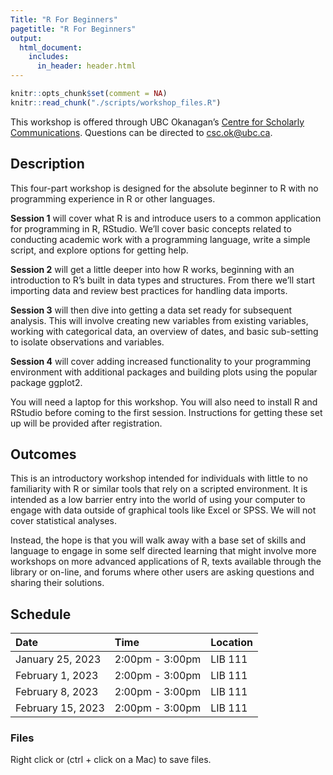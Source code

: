 ```yaml
---
Title: "R For Beginners"
pagetitle: "R For Beginners"
output:
  html_document:
    includes:
      in_header: header.html
---
```

```r
knitr::opts_chunk$set(comment = NA)
knitr::read_chunk("./scripts/workshop_files.R")
```

This workshop is offered through UBC Okanagan's [Centre for Scholarly Communications](https://csc.ok.ubc.ca). Questions can be directed to [csc.ok@ubc.ca](mailto:csc.ok@ubc.ca).

## Description

This four-part workshop is designed for the absolute beginner to R with no programming experience in R or other languages.

**Session 1** will cover what R is and introduce users to a common application for programming in R, RStudio. We'll cover basic concepts related to conducting academic work with a programming language, write a simple script, and explore options for getting help.

**Session 2** will get a little deeper into how R works, beginning with an introduction to R's built in data types and structures. From there we'll start importing data and review best practices for handling data imports.

**Session 3** will then dive into getting a data set ready for subsequent analysis. This will involve creating new variables from existing variables, working with categorical data, an overview of dates, and basic sub-setting to isolate observations and variables.

**Session 4** will cover adding increased functionality to your programming environment with additional packages and building plots using the popular package ggplot2.

You will need a laptop for this workshop. You will also need to install R and RStudio before coming to the first session. Instructions for getting these set up will be provided after registration.

## Outcomes

This is an introductory workshop intended for individuals with little to no familiarity with R or similar tools that rely on a scripted environment. It is intended as a low barrier entry into the world of using your computer to engage with data outside of graphical tools like Excel or SPSS. We will not cover statistical analyses.

Instead, the hope is that you will walk away with a base set of skills and language to engage in some self directed learning that might involve more workshops on more advanced applications of R, texts available through the library or on-line, and forums where other users are asking questions and sharing their solutions.

## Schedule

| Date | Time | Location |
| :- | :- | :- |
| January 25, 2023 | 2:00pm - 3:00pm | LIB 111 |
| February 1, 2023 | 2:00pm - 3:00pm | LIB 111 |
| February 8, 2023 | 2:00pm - 3:00pm | LIB 111 |
| February 15, 2023 | 2:00pm - 3:00pm | LIB 111 |

### Files

Right click or (ctrl + click on a Mac) to save files.

```r
```